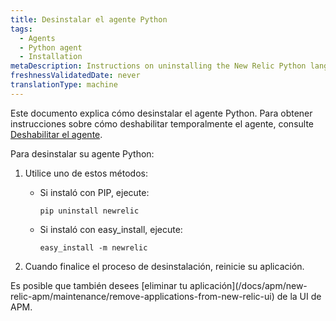 ```yaml
---
title: Desinstalar el agente Python
tags:
  - Agents
  - Python agent
  - Installation
metaDescription: Instructions on uninstalling the New Relic Python language agent.
freshnessValidatedDate: never
translationType: machine
---
```


Este documento explica cómo desinstalar el agente Python. Para obtener instrucciones sobre cómo deshabilitar temporalmente el agente, consulte [Deshabilitar el agente](/docs/agents/manage-apm-agents/installation/disable-apm-agent#python).

Para desinstalar su agente Python:

1. Utilice uno de estos métodos:

   * Si instaló con PIP, ejecute:

     ```
     pip uninstall newrelic
     ```

   * Si instaló con easy_install, ejecute:

     ```
     easy_install -m newrelic
     ```

2. Cuando finalice el proceso de desinstalación, reinicie su aplicación.

<Callout variant="tip">
  Es posible que también desees [eliminar tu aplicación](/docs/apm/new-relic-apm/maintenance/remove-applications-from-new-relic-ui) de la UI de APM.
</Callout>